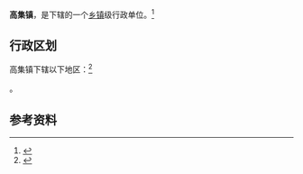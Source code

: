 {{中国乡级行政区|37/15/24/104/000}}

'''高集镇'''，是{{PRC admin/fullname|37/15/24/104/000|3}}下辖的一个[[乡镇|乡镇]]级行政单位。<ref>{{PRC admin/ref sgc|{{PRC admin/parent|37/15/24/104/000}}}}</ref>

== 行政区划 ==

高集镇下辖以下地区：<ref>{{PRC admin/ref sgc|37/15/24/104/000}}</ref>

{{PRC admin/children|37/15/24/104/000}}。

== 参考资料 ==

{{reflist}}

{{行政区划小作品}}
{{PRC admin/navcat|37/15/24/104/000}}